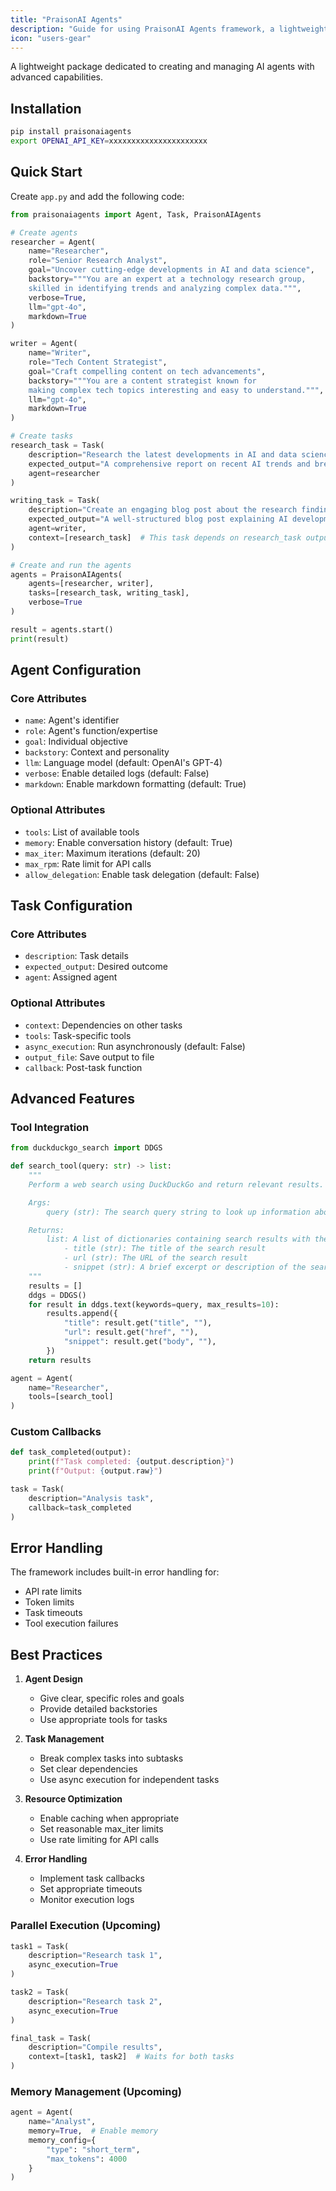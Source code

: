 ```yaml
---
title: "PraisonAI Agents"
description: "Guide for using PraisonAI Agents framework, a lightweight package for creating and managing AI agents with advanced capabilities"
icon: "users-gear"
---
```


A lightweight package dedicated to creating and managing AI agents with advanced capabilities.

## Installation

```bash
pip install praisonaiagents
export OPENAI_API_KEY=xxxxxxxxxxxxxxxxxxxxxx
```

## Quick Start

Create `app.py` and add the following code:

```python
from praisonaiagents import Agent, Task, PraisonAIAgents

# Create agents
researcher = Agent(
    name="Researcher",
    role="Senior Research Analyst",
    goal="Uncover cutting-edge developments in AI and data science",
    backstory="""You are an expert at a technology research group, 
    skilled in identifying trends and analyzing complex data.""",
    verbose=True,
    llm="gpt-4o",
    markdown=True
)

writer = Agent(
    name="Writer",
    role="Tech Content Strategist",
    goal="Craft compelling content on tech advancements",
    backstory="""You are a content strategist known for 
    making complex tech topics interesting and easy to understand.""",
    llm="gpt-4o",
    markdown=True
)

# Create tasks
research_task = Task(
    description="Research the latest developments in AI and data science",
    expected_output="A comprehensive report on recent AI trends and breakthroughs",
    agent=researcher
)

writing_task = Task(
    description="Create an engaging blog post about the research findings",
    expected_output="A well-structured blog post explaining AI developments",
    agent=writer,
    context=[research_task]  # This task depends on research_task output
)

# Create and run the agents
agents = PraisonAIAgents(
    agents=[researcher, writer],
    tasks=[research_task, writing_task],
    verbose=True
)

result = agents.start()
print(result)
```

## Agent Configuration

### Core Attributes
- `name`: Agent's identifier
- `role`: Agent's function/expertise
- `goal`: Individual objective
- `backstory`: Context and personality
- `llm`: Language model (default: OpenAI's GPT-4)
- `verbose`: Enable detailed logs (default: False)
- `markdown`: Enable markdown formatting (default: True)

### Optional Attributes
- `tools`: List of available tools
- `memory`: Enable conversation history (default: True)
- `max_iter`: Maximum iterations (default: 20)
- `max_rpm`: Rate limit for API calls
- `allow_delegation`: Enable task delegation (default: False)

## Task Configuration

### Core Attributes
- `description`: Task details
- `expected_output`: Desired outcome
- `agent`: Assigned agent

### Optional Attributes
- `context`: Dependencies on other tasks
- `tools`: Task-specific tools
- `async_execution`: Run asynchronously (default: False)
- `output_file`: Save output to file
- `callback`: Post-task function

## Advanced Features

### Tool Integration
```python
from duckduckgo_search import DDGS

def search_tool(query: str) -> list:
    """
    Perform a web search using DuckDuckGo and return relevant results.

    Args:
        query (str): The search query string to look up information about.

    Returns:
        list: A list of dictionaries containing search results with the following keys:
            - title (str): The title of the search result
            - url (str): The URL of the search result
            - snippet (str): A brief excerpt or description of the search result
    """
    results = []
    ddgs = DDGS()
    for result in ddgs.text(keywords=query, max_results=10):
        results.append({
            "title": result.get("title", ""),
            "url": result.get("href", ""),
            "snippet": result.get("body", ""),
        })
    return results

agent = Agent(
    name="Researcher",
    tools=[search_tool]
)
```

### Custom Callbacks
```python
def task_completed(output):
    print(f"Task completed: {output.description}")
    print(f"Output: {output.raw}")

task = Task(
    description="Analysis task",
    callback=task_completed
)
```

## Error Handling

The framework includes built-in error handling for:
- API rate limits
- Token limits
- Task timeouts
- Tool execution failures

## Best Practices

1. **Agent Design**
   - Give clear, specific roles and goals
   - Provide detailed backstories
   - Use appropriate tools for tasks

2. **Task Management**
   - Break complex tasks into subtasks
   - Set clear dependencies
   - Use async execution for independent tasks

3. **Resource Optimization**
   - Enable caching when appropriate
   - Set reasonable max_iter limits
   - Use rate limiting for API calls

4. **Error Handling**
   - Implement task callbacks
   - Set appropriate timeouts
   - Monitor execution logs

### Parallel Execution (Upcoming)
```python
task1 = Task(
    description="Research task 1",
    async_execution=True
)

task2 = Task(
    description="Research task 2",
    async_execution=True
)

final_task = Task(
    description="Compile results",
    context=[task1, task2]  # Waits for both tasks
)
```

### Memory Management (Upcoming)
```python
agent = Agent(
    name="Analyst",
    memory=True,  # Enable memory
    memory_config={
        "type": "short_term",
        "max_tokens": 4000
    }
)
```
